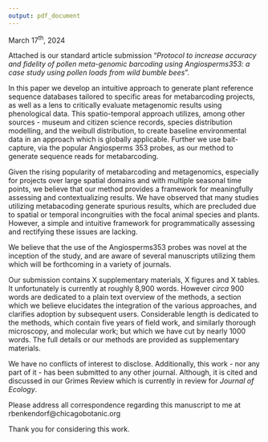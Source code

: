 ```yaml
---
output: pdf_document
---
```


\begin{flushleft}
Dr. Aaron Ellison \newline
Executive Editor \newline
Methods in Ecology and Evolution \newline
Senior Research Fellow in Ecology \textit{Emeritus} \newline
Harvard Forest \newline
\end{flushleft} 

March 17^th^, 2024  

Attached is our standard article submission "*Protocol to increase accuracy and fidelity of pollen meta-genomic barcoding using Angiosperms353: a case study using pollen loads from wild bumble bees*". 

In this paper we develop an intuitive approach to generate plant reference sequence databases tailored to specific areas for metabarcoding projects, as well as a lens to critically evaluate metagenomic results using phenological data.
This spatio-temporal approach utilizes, among other sources - museum and citizen science records, species distribution modelling, and the weibull distribution, to create baseline environmental data in an approach which is globally applicable.
Further we use bait-capture, via the popular Angiosperms 353 probes, as our method to generate sequence reads for metabarcoding.  

Given the rising popularity of metabarcoding and metagenomics, especially for projects over large spatial domains and with multiple seasonal time points, we believe that our method provides a framework for meaningfully assessing and contextualizing results. 
We have observed that many studies utilizing metabacoding generate spurious results, which are precluded due to spatial or temporal incongruities with the focal animal species and plants. 
However, a simple and intuitive framework for programmatically assessing and rectifying these issues are lacking. 

We believe that the use of the Angiosperms353 probes was novel at the inception of the study, and are aware of several manuscripts utilizing them which will be forthcoming in a variety of journals.

Our submission contains X supplementary materials, X figures and X tables. It unfortunately is currently at roughly 8,900 words. 
However *circa* 900 words are dedicated to a plain text overview of the methods, a section which we believe elucidates the integration of the various approaches, and clarifies adoption by subsequent users. 
Considerable length is dedicated to the methods, which contain five years of field work, and similarly thorough microscopy, and molecular work; but which we have cut by nearly 1000 words.
The full details or our methods are provided as supplementary materials. 

We have no conflicts of interest to disclose. Additionally, this work - nor any part of it - has been submitted to any other journal. Although, it is cited and discussed in our Grimes Review which is currently in review for *Journal of Ecology*. 

Please address all correspondence regarding this manuscript to me at rbenkendorf@chicagobotanic.org 

Thank you for considering this work.

\begin{flushleft}
Reed Clark Benkendorf \newline
Senior (Field) Botanist \& Senior Spatial Data Specialist  \newline
The Chicago Botanic Garden  \newline
rbenkendorf@chicagobotanic.org
\end{flushleft} 

\begin{flushleft}
Jeremie B. Fant, Ph.D \newline
Medard and Elizabeth Welch Director of Conservation \newline
The Chicago Botanic Garden  \newline
jfant@chicagobotanic.org
\end{flushleft} 